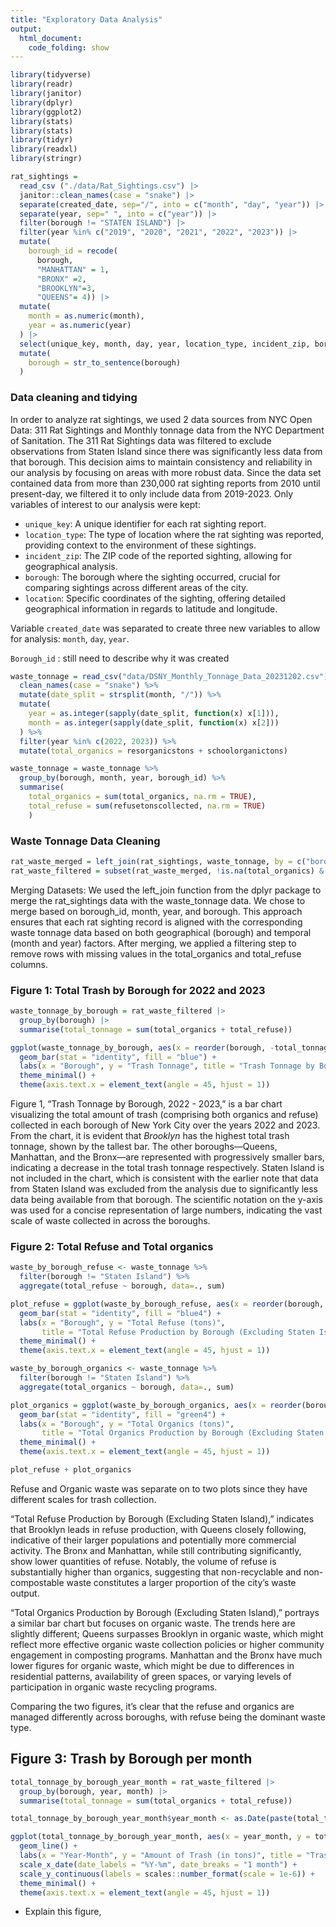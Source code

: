 ```yaml
---
title: "Exploratory Data Analysis"
output: 
  html_document:
    code_folding: show
---
```

```r
library(tidyverse)
library(readr)
library(janitor)
library(dplyr)
library(ggplot2)
library(stats)
library(stats)
library(tidyr)
library(readxl)
library(stringr)

```

```r


rat_sightings = 
  read_csv ("./data/Rat_Sightings.csv") |>
  janitor::clean_names(case = "snake") |>
  separate(created_date, sep="/", into = c("month", "day", "year")) |> 
  separate(year, sep=" ", into = c("year")) |>
  filter(borough != "STATEN ISLAND") |> 
  filter(year %in% c("2019", "2020", "2021", "2022", "2023")) |>
  mutate(
    borough_id = recode(
      borough, 
      "MANHATTAN" = 1,
      "BRONX" =2,
      "BROOKLYN"=3,
      "QUEENS"= 4)) |>
  mutate(
    month = as.numeric(month),
    year = as.numeric(year)
  ) |>
  select(unique_key, month, day, year, location_type, incident_zip, borough, location, borough_id) |>
  mutate(
    borough = str_to_sentence(borough)
  )
```

### Data cleaning and tidying 
In order to analyze rat sightings, we used 2 data sources from NYC Open Data: 311 Rat Sightings and Monthly tonnage data from the NYC Department of Sanitation. The 311 Rat Sightings data was filtered to exclude observations from Staten Island since there was significantly less data from that borough. This decision aims to maintain consistency and reliability in our analysis by focusing on areas with more robust data. Since the data set contained data from more than 230,000 rat sighting reports from 2010 until present-day, we filtered it to only include data from 2019-2023. Only variables of interest to our analysis were kept: 

 * `unique_key`: A unique identifier for each rat sighting report.
 * `location_type`: The type of location where the rat sighting was reported, providing context to the environment of these sightings.
 * `incident_zip`: The ZIP code of the reported sighting, allowing for geographical analysis.
 * `borough`: The borough where the sighting occurred, crucial for comparing sightings across different areas of the city.
 * `location`: Specific coordinates of the sighting, offering detailed geographical information in regards to latitude and longitude.

Variable `created_date` was separated to create three new variables to allow for analysis: `month`, `day`, `year`. 

`Borough_id` : still need to describe why it was created 

```r
waste_tonnage = read_csv("data/DSNY_Monthly_Tonnage_Data_20231202.csv") %>%
  clean_names(case = "snake") %>%
  mutate(date_split = strsplit(month, "/")) %>%
  mutate(
    year = as.integer(sapply(date_split, function(x) x[1])),
    month = as.integer(sapply(date_split, function(x) x[2]))
  ) %>%
  filter(year %in% c(2022, 2023)) %>% 
  mutate(total_organics = resorganicstons + schoolorganictons)

waste_tonnage = waste_tonnage %>% 
  group_by(borough, month, year, borough_id) %>% 
  summarise(
    total_organics = sum(total_organics, na.rm = TRUE),
    total_refuse = sum(refusetonscollected, na.rm = TRUE)
    )
```

### Waste Tonnage Data Cleaning



```r
rat_waste_merged = left_join(rat_sightings, waste_tonnage, by = c("borough_id", "month", "year", "borough"))
rat_waste_filtered = subset(rat_waste_merged, !is.na(total_organics) & !is.na(total_refuse)) #filtering out NAs in the dataset. brianna did this before she did her figures. 
```

Merging Datasets: We used the left_join function from the dplyr package to merge the rat_sightings data with the waste_tonnage data. We chose to merge based on borough_id, month, year, and borough. This approach ensures that each rat sighting record is aligned with the corresponding waste tonnage data based on both geographical (borough) and temporal (month and year) factors. After merging, we applied a filtering step to remove rows with missing values in the total_organics and total_refuse columns. 

### Figure 1: Total Trash by Borough for 2022 and 2023
```r
waste_tonnage_by_borough = rat_waste_filtered |> 
  group_by(borough) |> 
  summarise(total_tonnage = sum(total_organics + total_refuse))

ggplot(waste_tonnage_by_borough, aes(x = reorder(borough, -total_tonnage), y = total_tonnage)) +
  geom_bar(stat = "identity", fill = "blue") +
  labs(x = "Borough", y = "Trash Tonnage", title = "Trash Tonnage by Borough, 2022 - 2023") +
  theme_minimal() +
  theme(axis.text.x = element_text(angle = 45, hjust = 1))
```

Figure 1, "Trash Tonnage by Borough, 2022 - 2023," is a bar chart visualizing the total amount of trash (comprising both organics and refuse) collected in each borough of New York City over the years 2022 and 2023. From the chart, it is evident that *Brooklyn* has the highest total trash tonnage, shown by the tallest bar. The other boroughs—Queens, Manhattan, and the Bronx—are represented with progressively smaller bars, indicating a decrease in the total trash tonnage respectively. Staten Island is not included in the chart, which is consistent with the earlier note that data from Staten Island was excluded from the analysis due to significantly less data being available from that borough. The scientific notation on the y-axis was used for a concise representation of large numbers, indicating the vast scale of waste collected in across the boroughs. 

### Figure 2: Total Refuse and Total organics 
```r

waste_by_borough_refuse <- waste_tonnage %>%
  filter(borough != "Staten Island") %>%
  aggregate(total_refuse ~ borough, data=., sum)

plot_refuse = ggplot(waste_by_borough_refuse, aes(x = reorder(borough, -total_refuse), y = total_refuse)) +
  geom_bar(stat = "identity", fill = "blue4") +
  labs(x = "Borough", y = "Total Refuse (tons)", 
       title = "Total Refuse Production by Borough (Excluding Staten Island)") +
  theme_minimal() +
  theme(axis.text.x = element_text(angle = 45, hjust = 1))

waste_by_borough_organics <- waste_tonnage %>%
  filter(borough != "Staten Island") %>%
  aggregate(total_organics ~ borough, data=., sum)

plot_organics = ggplot(waste_by_borough_organics, aes(x = reorder(borough, -total_organics), y = total_organics)) +
  geom_bar(stat = "identity", fill = "green4") +
  labs(x = "Borough", y = "Total Organics (tons)", 
       title = "Total Organics Production by Borough (Excluding Staten Island)") +
  theme_minimal() +
  theme(axis.text.x = element_text(angle = 45, hjust = 1))

plot_refuse + plot_organics
```

Refuse and Organic waste was separate on to two plots since they have different scales for trash collection.

 "Total Refuse Production by Borough (Excluding Staten Island)," indicates that Brooklyn leads in refuse production, with Queens closely following, indicative of their larger populations and potentially more commercial activity. The Bronx and Manhattan, while still contributing significantly, show lower quantities of refuse. Notably, the volume of refuse is substantially higher than organics, suggesting that non-recyclable and non-compostable waste constitutes a larger proportion of the city’s waste output.

"Total Organics Production by Borough (Excluding Staten Island)," portrays a similar bar chart but focuses on organic waste. The trends here are slightly different; Queens surpasses Brooklyn in organic waste, which might reflect more effective organic waste collection policies or higher community engagement in composting programs. Manhattan and the Bronx have much lower figures for organic waste, which might be due to differences in residential patterns, availability of green spaces, or varying levels of participation in organic waste recycling programs.

Comparing the two figures, it's clear that the refuse and organics are managed differently across boroughs, with refuse being the dominant waste type.

## Figure 3: Trash by Borough per month 
```r
total_tonnage_by_borough_year_month = rat_waste_filtered |> 
  group_by(borough, year, month) |> 
  summarise(total_tonnage = sum(total_organics + total_refuse))

total_tonnage_by_borough_year_month$year_month <- as.Date(paste(total_tonnage_by_borough_year_month$year, total_tonnage_by_borough_year_month$month, "01", sep = "-"))

ggplot(total_tonnage_by_borough_year_month, aes(x = year_month, y = total_tonnage, group = borough, color = borough)) +
  geom_line() +
  labs(x = "Year-Month", y = "Amount of Trash (in tons)", title = "Trash Tonnage by Month and Borough") +
  scale_x_date(date_labels = "%Y-%m", date_breaks = "1 month") +
  scale_y_continuous(labels = scales::number_format(scale = 1e-6)) +
  theme_minimal() +
  theme(axis.text.x = element_text(angle = 45, hjust = 1))

```

- Explain this figure,